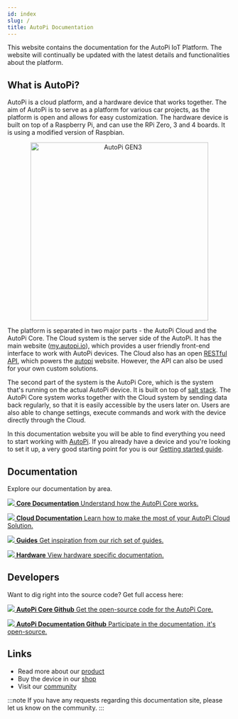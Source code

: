 ```yaml
---
id: index
slug: /
title: AutoPi Documentation
---
```



This website contains the documentation for the AutoPi IoT Platform. The website will continually
be updated with the latest details and functionalities about the platform.

## What is AutoPi?

AutoPi is a cloud platform, and a hardware device that works together. The aim of AutoPi is to
serve as a platform for various car projects, as the platform is open and allows for easy
customization. The hardware device is built on top of a Raspberry Pi, and can use the RPi Zero, 3
and 4 boards. It is using a modified version of Raspbian.

<p align="center">
  <img src={useBaseUrl('img/gen3device_narrow.png')} alt="AutoPi GEN3" width="400"/>
</p>

The platform is separated in two major parts - the AutoPi Cloud and the AutoPi Core. The Cloud
system is the server side of the AutoPi. It has the main website ([my.autopi.io](https://my.autopi.io)),
which provides a user friendly front-end interface to work with AutoPi devices. The Cloud also has
an open [RESTful API](https://api.autopi.io), which powers the [autopi](https://my.autopi.io)
website. However, the API can also be used for your own custom solutions.

The second part of the system is the AutoPi Core, which is the system that's running on the actual
AutoPi device. It is built on top of [salt stack](https://saltproject.io/). The AutoPi Core system
works together with the Cloud system by sending data back regularly, so that it is easily accessible
by the users later on. Users are also able to change settings, execute commands and work with the
device directly through the Cloud.

In this documentation website you will be able to find everything you need to start working with
[AutoPi](https://autopi.io). If you already have a device and you're looking to set it up, a very
good starting point for you is our [Getting started guide](/guides/index.md).

## Documentation

Explore our documentation by area.

<CardGrid home>

[![](/img/favicon-194x194.png) **Core Documentation** Understand how the AutoPi Core works.](/core/index.mdx)


[![](/img/laptop_autopi_3_scaled.png) **Cloud Documentation** Learn how to make the most of your AutoPi Cloud Solution.](/cloud/index.mdx)


[![](/img/guides_trans.png) **Guides** Get inspiration from our rich set of guides.](/guides/index.md)

[![](/img/hardware/tmu_cm4/TMU_Floating_Topside_V1_scaled.png) **Hardware** View hardware specific documentation.](/hardware/index.md)

</CardGrid>

## Developers
Want to dig right into the source code? Get full access here:

<CardGrid home>

[![](../static/img/github.png) **AutoPi Core Github** Get the open-source code for the AutoPi Core.](https://github.com/autopi-io/autopi-core)

[![](../static/img/github.png) **AutoPi Documentation Github** Participate in the documentation, it's open-source.](https://github.com/autopi-io/documentation)

</CardGrid>



## Links

  - Read more about our [product](https://autopi.io)
  - Buy the device in our [shop](https://shop.autopi.io)
  - Visit our [community](https://community.autopi.io)

:::note
If you have any requests regarding this documentation site, please let us know on the community.
:::
